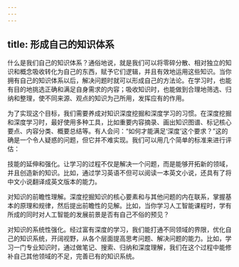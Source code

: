 ```yaml
---
---
---
```

title: 形成自己的知识体系
---




什么是我们自己的知识体系？通俗地说，就是我们可以将零碎分散、相对独立的知识和概念吸收转化为自己的东西，赋予它们逻辑，并且有效地运用这些知识。当你拥有自己的知识体系以后，解决问题时就可以形成自己的方法论。在学习时，也能有目的地挑选正确和满足自身需求的内容；吸收知识时，也能做到合理地筛选、归纳和整理，使不同来源、观点的知识为己所用，发挥应有的作用。

为了实现这个目标，我们需要养成对知识深度挖掘和深度学习的习惯。在深度挖掘和深度学习时，最好使用多种工具，比如重要内容摘录、画出知识图谱、标记核心要点、内容分类、概要总结等。有人会问：“如何才能满足‘深度’这个要求？”这的确是一个令人疑惑的问题，但它并不难实现。我们可以用几个简单的标准来进行评估：

技能的延伸和强化。让学习的过程不仅是解决一个问题，而是能够开拓新的领域，并且创造新的知识。比如，通过学习英语不但可以阅读一本英文小说，还具有了将中文小说翻译成英文版本的能力。

对知识的前瞻性理解。深度挖掘知识的核心要素和与其他问题的内在联系，掌握基本的原理和规律，然后提出前瞻性的见解。比如，当你学习人工智能课程时，学有所成的同时对人工智能的发展前景是否有自己不俗的预见？

对知识的系统性强化。经过富有深度的学习，我们能打通不同领域的界限，优化自己的知识系统，开阔视野，从各个层面提高思考问题、解决问题的能力。比如，学习一门专业知识时，通过做笔记、搜索、归纳和深度理解，我们在这个过程中能修补自己其他领域的不足，完善已有的知识系统。